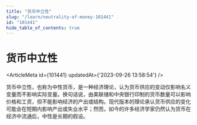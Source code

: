 ```yaml
---
title: "货币中立性"
slug: "/learn/neutrality-of-money-101441"
id: "101441"
hide_table_of_contents: true
---
```



# 货币中立性

<ArticleMeta id={101441} updatedAt={'2023-09-26 13:58:54'} />
<div className='border-solid border-b border-t-0 my-4 border-[var(--ifm-color-gray-300)]' />

货币中立性，也称为中性货币，是一种经济理论，认为货币供应的变动仅影响名义变量而不影响实际变量。换句话说，由美联储和中央银行印制的货币数量可以影响价格和工资，但不能影响经济的产出或结构。现代版本的理论承认货币供应的变化可能会在短期内影响产出或失业水平；然而，如今的许多经济学家仍然认为货币在经济中流通后，中性是长期的假设。
